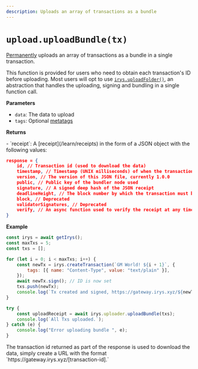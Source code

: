 ```yaml
---
description: Uploads an array of transactions as a bundle
---
```



# `upload.uploadBundle(tx)`

[Permanently](/overview/permanent-data) uploads an array of transactions as a bundle in a single transaction. 

This function is provided for users who need to obtain each transaction's ID before uploading. Most users will opt to use [`irys.uploadFolder()`](/developer-docs/irys-sdk/api/uploadFolder), an abstraction that handles the uploading, signing and bundling in a single function call. 


**Parameters**

<div className="-mt-6" />

-   `data`: The data to upload
-   `tags`: Optional [metatags](/developer-docs/tags)

**Returns**

<div className="-mt-6" />- `receipt`: A [receipt](/learn/receipts) in the form of a JSON object with the following values:

```json
response = {
	id, // Transaction id (used to download the data)
	timestamp, // Timestamp (UNIX milliseconds) of when the transaction was created and verified
	version, // The version of this JSON file, currently 1.0.0
	public, // Public key of the bundler node used
	signature, // A signed deep hash of the JSON receipt
	deadlineHeight, // The block number by which the transaction must be finalized on Arweave
	block, // Deprecated
	validatorSignatures, // Deprecated
	verify, // An async function used to verify the receipt at any time
}
```
**Example**
```js
const irys = await getIrys();
const maxTxs = 5;
const txs = [];

for (let i = 0; i < maxTxs; i++) {
	const newTx = irys.createTransaction(`GM World! ${i + 1}`, {
		tags: [{ name: "Content-Type", value: "text/plain" }],
	});
	await newTx.sign(); // ID is now set
	txs.push(newTx);
	console.log(`Tx created and signed, https://gateway.irys.xyz/${newTx.id}`);
}

try {
	const uploadReceipt = await irys.uploader.uploadBundle(txs);
	console.log(`All Txs uploaded.`);
} catch (e) {
	console.log("Error uploading bundle ", e);
}

```

<Callout type="info" emoji="ℹ️">
	The transaction id returned as part of the response is used to download the data, simply create a URL with the
	format `https://gateway.irys.xyz/[transaction-id].`
</Callout>
